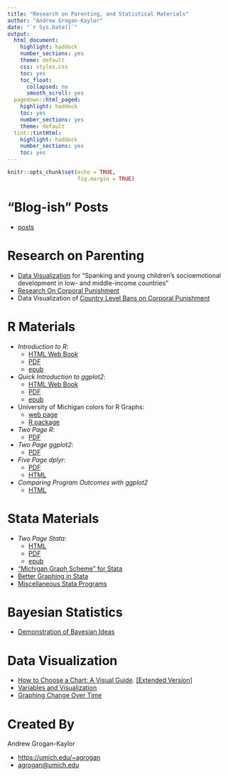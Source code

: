 ```yaml
---
title: "Research on Parenting, and Statistical Materials"
author: "Andrew Grogan-Kaylor"
date: "`r Sys.Date()`"
output:
  html_document:
    highlight: haddock
    number_sections: yes
    theme: default
    css: styles.css
    toc: yes
    toc_float:
      collapsed: no
      smooth_scroll: yes
  pagedown::html_paged: 
    highlight: haddock
    toc: yes
    number_sections: yes
    theme: default
  tint::tintHtml:
    highlight: haddock
    number_sections: yes
    toc: yes
---
```


```r

knitr::opts_chunk$set(echo = TRUE,
                      fig.margin = TRUE)

```

# "Blog-ish" Posts

* [posts](https://agrogan1.github.io/myposts/)

# Research on Parenting

* [Data Visualization](https://agrogan1.github.io/MICS1/) for "Spanking and young children's socioemotional development in low- and middle-income countries"
* [Research On Corporal Punishment](https://agroganweb.wordpress.com/research-on-corporal-punishment/)
* Data Visualization of [Country Level Bans on Corporal Punishment](http://www-personal.umich.edu/~agrogan/cpbans/)

# R Materials

* *Introduction to R*: 
     + [HTML Web Book](http://www-personal.umich.edu/~agrogan/R/background.html) 
     + [PDF](http://www-personal.umich.edu/~agrogan/R/introduction-to-R.pdf) 
     + [epub](http://www-personal.umich.edu/~agrogan/R/introduction-to-R.epub)
* *Quick Introduction to ggplot2*: 
     + [HTML Web Book](http://www-personal.umich.edu/~agrogan/quick-intro-ggplot2/ggplot-in-3-easy-steps-maybe-2-easy-steps.html) 
     + [PDF](http://www-personal.umich.edu/~agrogan/quick-intro-ggplot2/quick-intro-to-ggplot2.pdf)
     + [epub](http://www-personal.umich.edu/~agrogan/quick-intro-ggplot2/quick-intro-to-ggplot2.epub)
* University of Michigan colors for R Graphs: 
     + [web page](http://www-personal.umich.edu/~agrogan/R/Michigan_Colors.html) 
     + [R package](https://agrogan1.github.io/michigancolors/)
* *Two Page R*: 
     + [PDF](https://agrogan1.github.io/docs/R/two_page_R.pdf)
* *Two Page ggplot2*: 
     + [PDF](https://agrogan1.github.io/docs/ggplot2/two_page_ggplot2.pdf)
* *Five Page dplyr*:
     + [PDF](https://agrogan1.github.io/docs/dplyr/five-page-dplyr.pdf)
     + [HTML](https://agrogan1.github.io/docs/dplyr/five-page-dplyr.html)
* *Comparing Program Outcomes with ggplot2* 
     + [HTML](https://agrogan1.github.io/myposts/comparing-program-outcomes-with-ggplot2.html)

# Stata Materials

* *Two Page Stata*: 
     + [HTML](http://www-personal.umich.edu/~agrogan/stata/TwoPageStata.html) 
     + [PDF](http://www-personal.umich.edu/~agrogan/stata/TwoPageStata.pdf)
     + [epub](http://www-personal.umich.edu/~agrogan/stata/TwoPageStata.epub)
* ["Michigan Graph Scheme" for Stata](https://agroganweb.wordpress.com/michigan-graph-scheme-for-stata/)
* [Better Graphing in Stata](https://agrogan1.github.io/stata-graphing/)
* [Miscellaneous Stata Programs](https://agrogan1.github.io/stata/)

# Bayesian Statistics

* [Demonstration of Bayesian Ideas](https://agrogan.shinyapps.io/shinyBayes/)

# Data Visualization

* [How to Choose a Chart: A Visual Guide](http://www-personal.umich.edu/~agrogan/how_to_choose_a_chart/how_to_choose_a_chart_a_visual_guide.pdf). [[Extended Version]](http://www-personal.umich.edu/~agrogan/how_to_choose_a_chart/how_to_choose_a_chart_v3.html)
* [Variables and Visualization](https://agrogan1.github.io/dataviz/variables-and-visualization/variables-and-visualization.html#/)
* [Graphing Change Over Time](http://www-personal.umich.edu/~agrogan/graphing_change_over_time/graphing_change_over_time.pdf)

# Created By 

Andrew Grogan-Kaylor

* [https://umich.edu/~agrogan](https://umich.edu/~agrogan) 
* [agrogan@umich.edu](agrogan@umich.edu)




